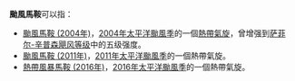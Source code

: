 {{NoteTA
|G1=TyphoonNew
|G2=TyphoonOld
|G3=Weather
}}
'''颱風馬鞍'''可以指：

*[[颱風馬鞍_(2004年)|颱風馬鞍 (2004年)]]，[[2004年太平洋颱風季|2004年太平洋颱風季]]的一個[[熱帶氣旋|熱帶氣旋]]，曾增强到[[萨菲尔-辛普森飓风等级|萨菲尔-辛普森飓风等级]]中的五级强度。
*[[颱風馬鞍_(2011年)|颱風馬鞍 (2011年)]]，[[2011年太平洋颱風季|2011年太平洋颱風季]]的一個熱帶氣旋。
*[[熱帶風暴馬鞍_(2016年)|熱帶風暴馬鞍 (2016年)]]，[[2016年太平洋颱風季|2016年太平洋颱風季]]的一個熱帶氣旋。

{{消歧義|cat=熱帶氣旋消歧義}}

{{start box}}
{{succession box|[[颱風米雷|米雷]]|[[颱風蝎虎|蝎虎]]|太平洋颱風季名稱|馬鞍}}
{{end box}}

{{太平洋颱風季熱帶氣旋名單}}